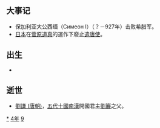 {{yearTOC|894|唐'''[[乾寧|-{乾}-寧]]元年'''；南诏'''[[嵯耶|嵯耶]]六年'''；日本'''[[寬平|寬平]]六年'''}}

== 大事记 ==
*保加利亚大公西缅（Симеон I）（？－927年）击败希腊军。
*[[日本|日本]]在[[菅原道真|菅原道真]]的運作下廢止[[遣唐使|遣唐使]]。

== 出生 ==
*

== 逝世 ==
{{Wikisource year mention}}
* [[劉謙_(唐朝)|劉謙 (唐朝)]]，[[五代十國|五代十國]][[南漢|南漢]]開國君主[[劉巖|劉巖]]之父。

[[Category:894年|*]]
[[Category:890年代|4年]]
[[Category:9世纪各年|9]]
